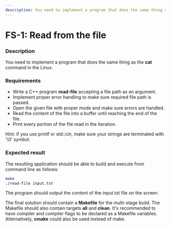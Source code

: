 ```yaml
---
description: You need to implement a program that does the same thing as the cat command in the Linux.
---
```


# FS-1: Read from the file

### Description
You need to implement a program that does the same thing as the **cat** command in the Linux.

### Requirements 

- Write a C++ program **read-file** accepting a file path as an argument. 
- Implement proper error handling to make sure required file path is passed. 
- Open the given file with proper mode and make sure errors are handled.  
- Read the content of the file into a buffer until reaching the end of the file.
- Print every portion of the file read in the iteration.

Hint: if you use printf or std::cin, make sure your strings are terminated with '\0' symbol.

### Expected result

The resulting application should be able to build and execute from command line as follows:

```sh
make
./read-file input.txt
```

The program should output the content of the input.txt file on the screen.

The final solution should contain a **Makefile** for the multi-stage build. The Makefile should also contain targets **all** and **clean**. It's recommended to have compiler and compiler flags to be declared as a Makefile variables. Alternatively, **cmake** could also be used instead of make. 
